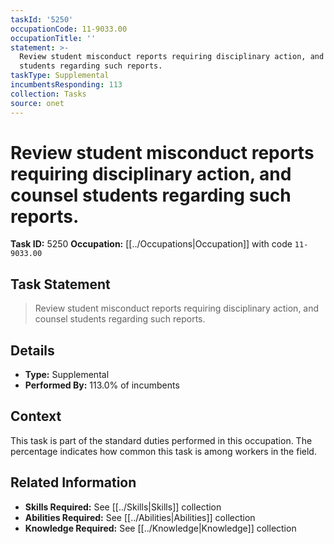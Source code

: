 ```yaml
---
taskId: '5250'
occupationCode: 11-9033.00
occupationTitle: ''
statement: >-
  Review student misconduct reports requiring disciplinary action, and counsel
  students regarding such reports.
taskType: Supplemental
incumbentsResponding: 113
collection: Tasks
source: onet
---
```

# Review student misconduct reports requiring disciplinary action, and counsel students regarding such reports.

**Task ID:** 5250
**Occupation:** [[../Occupations|Occupation]] with code `11-9033.00`

## Task Statement

> Review student misconduct reports requiring disciplinary action, and counsel students regarding such reports.

## Details

- **Type:** Supplemental
- **Performed By:** 113.0% of incumbents

## Context

This task is part of the standard duties performed in this occupation. The percentage indicates how common this task is among workers in the field.

## Related Information

- **Skills Required:** See [[../Skills|Skills]] collection
- **Abilities Required:** See [[../Abilities|Abilities]] collection
- **Knowledge Required:** See [[../Knowledge|Knowledge]] collection
